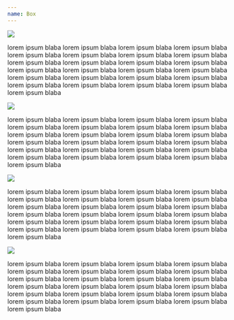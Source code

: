 ```yaml
---
name: Box
---
```



<DocumentationWrapper>
  <div class="box m-sw-ty--dark m-margin-hg--top m-padding-hg--top m-rounded-xs">
    <div class="box__image box__image--shift-top m-border-md-primary">
      <img class="image image--contain-center" src={photo} />
    </div>
    <div class="box__content m-padding-ty">
      <p>
        lorem ipsum blaba lorem ipsum blaba lorem ipsum blaba lorem ipsum blaba lorem ipsum blaba lorem ipsum blaba
        lorem ipsum blaba lorem ipsum blaba lorem ipsum blaba lorem ipsum blaba lorem ipsum blaba lorem ipsum blaba
        lorem ipsum blaba lorem ipsum blaba lorem ipsum blaba lorem ipsum blaba lorem ipsum blaba lorem ipsum blaba
        lorem ipsum blaba lorem ipsum blaba lorem ipsum blaba lorem ipsum blaba lorem ipsum blaba lorem ipsum blaba
        lorem ipsum blaba
      </p>
    </div>
  </div>
</DocumentationWrapper>

<DocumentationWrapper>
  <div class="box m-sw-sm--dark m-margin-hg--top">
    <div class="box__image box__image--shift-bottom">
      <img src={photo} />
    </div>
    <div class="box__content m-padding-ty">
      <p>
        lorem ipsum blaba lorem ipsum blaba lorem ipsum blaba lorem ipsum blaba lorem ipsum blaba lorem ipsum blaba
        lorem ipsum blaba lorem ipsum blaba lorem ipsum blaba lorem ipsum blaba lorem ipsum blaba lorem ipsum blaba
        lorem ipsum blaba lorem ipsum blaba lorem ipsum blaba lorem ipsum blaba lorem ipsum blaba lorem ipsum blaba
        lorem ipsum blaba lorem ipsum blaba lorem ipsum blaba lorem ipsum blaba lorem ipsum blaba lorem ipsum blaba
        lorem ipsum blaba
      </p>
    </div>
  </div>
</DocumentationWrapper>

<DocumentationWrapper>
  <div class="box m-sw-sm--dark m-margin-hg--top">
    <div class="box__image box__image--shift-left">
      <img src={photo} />
    </div>
    <div class="box__content m-padding-ty">
      <p>
        lorem ipsum blaba lorem ipsum blaba lorem ipsum blaba lorem ipsum blaba lorem ipsum blaba lorem ipsum blaba
        lorem ipsum blaba lorem ipsum blaba lorem ipsum blaba lorem ipsum blaba lorem ipsum blaba lorem ipsum blaba
        lorem ipsum blaba lorem ipsum blaba lorem ipsum blaba lorem ipsum blaba lorem ipsum blaba lorem ipsum blaba
        lorem ipsum blaba lorem ipsum blaba lorem ipsum blaba lorem ipsum blaba lorem ipsum blaba lorem ipsum blaba
        lorem ipsum blaba
      </p>
    </div>
  </div>
</DocumentationWrapper>

<DocumentationWrapper>
  <div class="box m-sw-sm--dark m-margin-hg--top ">
    <div class="box__image box__image--shift-right">
      <img src={photo} />
    </div>
    <div class="box__content m-padding-ty">
      <p>
        lorem ipsum blaba lorem ipsum blaba lorem ipsum blaba lorem ipsum blaba lorem ipsum blaba lorem ipsum blaba
        lorem ipsum blaba lorem ipsum blaba lorem ipsum blaba lorem ipsum blaba lorem ipsum blaba lorem ipsum blaba
        lorem ipsum blaba lorem ipsum blaba lorem ipsum blaba lorem ipsum blaba lorem ipsum blaba lorem ipsum blaba
        lorem ipsum blaba lorem ipsum blaba lorem ipsum blaba lorem ipsum blaba lorem ipsum blaba lorem ipsum blaba
        lorem ipsum blaba
      </p>
    </div>
  </div>
</DocumentationWrapper>
